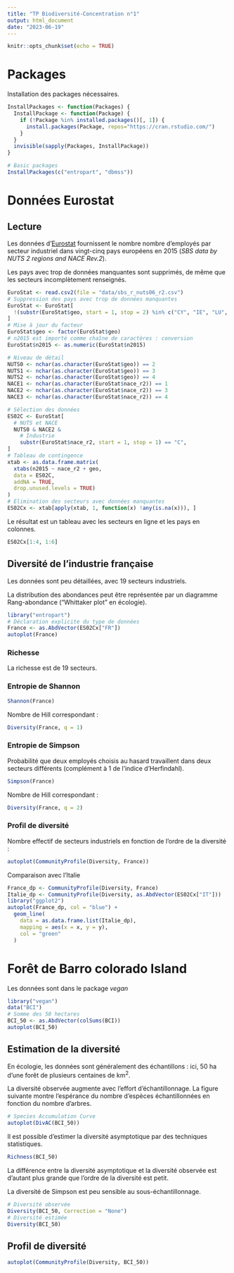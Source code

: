 ```yaml
---
title: "TP Biodiversité-Concentration n°1"
output: html_document
date: "2023-06-19"
---
```


```r
knitr::opts_chunk$set(echo = TRUE)
```

# Packages

Installation des packages nécessaires.

```r
InstallPackages <- function(Packages) {
  InstallPackage <- function(Package) {
    if (!Package %in% installed.packages()[, 1]) {
      install.packages(Package, repos="https://cran.rstudio.com/")
    }
  }
  invisible(sapply(Packages, InstallPackage))
}

# Basic packages
InstallPackages(c("entropart", "dbmss"))
```


# Données Eurostat

## Lecture

Les données d'[Eurostat](https://ec.europa.eu/eurostat/web/regions/data/database/) fournissent le nombre nombre d’employés par secteur industriel dans vingt-cinq pays européens en 2015 (_SBS data by NUTS 2 regions and NACE Rev.2_).

Les pays avec trop de données manquantes sont supprimés, de même que les secteurs incomplètement renseignés.

```r
EuroStat <- read.csv2(file = "data/sbs_r_nuts06_r2.csv")
# Suppression des pays avec trop de données manquantes
EuroStat <- EuroStat[
  !(substr(EuroStat$geo, start = 1, stop = 2) %in% c("CY", "IE", "LU", "MT", "SI")), 
]
# Mise à jour du facteur
EuroStat$geo <- factor(EuroStat$geo)
# n2015 est importé comme chaîne de caractères : conversion
EuroStat$n2015 <- as.numeric(EuroStat$n2015)

# Niveau de détail
NUTS0 <- nchar(as.character(EuroStat$geo)) == 2
NUTS1 <- nchar(as.character(EuroStat$geo)) == 3
NUTS2 <- nchar(as.character(EuroStat$geo)) == 4
NACE1 <- nchar(as.character(EuroStat$nace_r2)) == 1
NACE2 <- nchar(as.character(EuroStat$nace_r2)) == 3
NACE3 <- nchar(as.character(EuroStat$nace_r2)) == 4

# Sélection des données
ES02C <- EuroStat[
  # NUTS et NACE
  NUTS0 & NACE2 & 
    # Industrie
    substr(EuroStat$nace_r2, start = 1, stop = 1) == "C",
]
# Tableau de contingence
xtab <- as.data.frame.matrix(
  xtabs(n2015 ~ nace_r2 + geo, 
  data = ES02C, 
  addNA = TRUE, 
  drop.unused.levels = TRUE)
)
# Elimination des secteurs avec données manquantes
ES02Cx <- xtab[apply(xtab, 1, function(x) !any(is.na(x))), ]
```

Le résultat est un tableau avec les secteurs en ligne et les pays en colonnes.

```r
ES02Cx[1:4, 1:6]
```


## Diversité de l'industrie française

Les données sont peu détaillées, avec 19 secteurs industriels.

La distribution des abondances peut être représentée par un diagramme Rang-abondance ("Whittaker plot" en écologie).

```r
library("entropart")
# Déclaration explicite du type de données
France <- as.AbdVector(ES02Cx["FR"])
autoplot(France)
```



### Richesse

La richesse est de 19 secteurs.

### Entropie de Shannon

```r
Shannon(France)
```
Nombre de Hill correspondant :

```r
Diversity(France, q = 1)
```


### Entropie de Simpson

Probabilité que deux employés choisis au hasard travaillent dans deux secteurs différents (complément à 1 de l'indice d'Herfindahl).

```r
Simpson(France)
```
Nombre de Hill correspondant :

```r
Diversity(France, q = 2)
```


### Profil de diversité

Nombre effectif de secteurs industriels en fonction de l'ordre de la diversité :

```r
autoplot(CommunityProfile(Diversity, France))
```

Comparaison avec l'Italie

```r
France_dp <- CommunityProfile(Diversity, France)
Italie_dp <- CommunityProfile(Diversity, as.AbdVector(ES02Cx["IT"]))
library("ggplot2")
autoplot(France_dp, col = "blue") +
  geom_line(
    data = as.data.frame.list(Italie_dp), 
    mapping = aes(x = x, y = y),
    col = "green"
  )
```


# Forêt de Barro colorado Island

Les données sont dans le package _vegan_

```r
library("vegan")
data("BCI")
# Somme des 50 hectares
BCI_50 <- as.AbdVector(colSums(BCI))
autoplot(BCI_50)
```

## Estimation de la diversité

En écologie, les données sont généralement des échantillons : ici, 50 ha d'une forêt de plusieurs centaines de km^2^.

La diversité observée augmente avec l'effort d'échantillonnage. 
La figure suivante montre l'espérance du nombre d'espèces échantillonnées en fonction du nombre d'arbres.

```r
# Species Accumulation Curve
autoplot(DivAC(BCI_50))
```

Il est possible d'estimer la diversité asymptotique par des techniques statistiques.

```r
Richness(BCI_50)
```

La différence entre la diversité asymptotique et la diversité observée est d'autant plus grande que l'ordre de la diversité est petit.

La diversité de Simpson est peu sensible au sous-échantillonnage.

```r
# Diversité observée
Diversity(BCI_50, Correction = "None")
# Diversité estimée
Diversity(BCI_50)
```

## Profil de diversité

```r
autoplot(CommunityProfile(Diversity, BCI_50))
```

